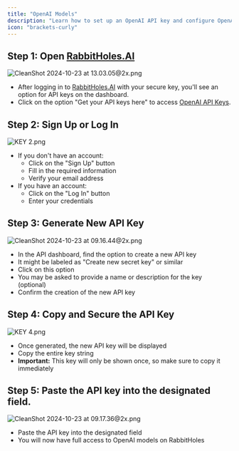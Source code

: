 ```yaml
---
title: "OpenAI Models"
description: "Learn how to set up an OpenAI API key and configure OpenAI models in RabbitHoles."
icon: "brackets-curly"
---
```


## Step 1: Open [RabbitHoles.AI](http://RabbitHoles.AI)

![CleanShot 2024-10-23 at 13.03.05@2x.png](https://prod-files-secure.s3.us-west-2.amazonaws.com/953b4c50-29ab-4fca-aedf-c589f07d5485/9a7e84bd-2b57-4d0d-b0b1-5ab16d1ada3b/CleanShot_2024-10-23_at_13.03.052x.png)

- After logging in to [RabbitHoles.AI](http://RabbitHoles.AI) with your secure key, you'll see an option for API keys on the dashboard.
- Click on the option "Get your API keys here" to access [OpenAI API Keys](https://platform.openai.com/docs/overview.API-keys).

## Step 2: Sign Up or Log In

![KEY 2.png](https://prod-files-secure.s3.us-west-2.amazonaws.com/953b4c50-29ab-4fca-aedf-c589f07d5485/3ffea648-f9f9-44d3-aa23-e4bad322298d/KEY_2.png)

- If you don't have an account:
    - Click on the "Sign Up" button
    - Fill in the required information
    - Verify your email address
- If you have an account:
    - Click on the "Log In" button
    - Enter your credentials

## Step 3: Generate New API Key

![CleanShot 2024-10-23 at 09.16.44@2x.png](https://prod-files-secure.s3.us-west-2.amazonaws.com/953b4c50-29ab-4fca-aedf-c589f07d5485/32cc5471-9cee-4602-afad-1d92c4a4817a/CleanShot_2024-10-23_at_09.16.442x.png)

- In the API dashboard, find the option to create a new API key
- It might be labeled as "Create new secret key" or similar
- Click on this option
- You may be asked to provide a name or description for the key (optional)
- Confirm the creation of the new API key

## Step 4: Copy and Secure the API Key

![KEY 4.png](https://prod-files-secure.s3.us-west-2.amazonaws.com/953b4c50-29ab-4fca-aedf-c589f07d5485/519442c6-26aa-4f28-8401-8da1430928b0/KEY_4.png)

- Once generated, the new API key will be displayed
- Copy the entire key string
- **Important:** This key will only be shown once, so make sure to copy it immediately

## Step 5: Paste the API key into the designated field.

![CleanShot 2024-10-23 at 09.17.36@2x.png](https://prod-files-secure.s3.us-west-2.amazonaws.com/953b4c50-29ab-4fca-aedf-c589f07d5485/1107bdd8-8ed5-4608-94b6-926eb16c05e1/CleanShot_2024-10-23_at_09.17.362x.png)

- Paste the API key into the designated field
- You will now have full access to OpenAI models on RabbitHoles